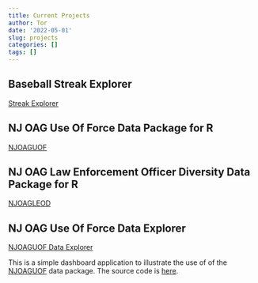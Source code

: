 ```yaml
---
title: Current Projects
author: Tor
date: '2022-05-01'
slug: projects
categories: []
tags: []
---
```

## Baseball Streak Explorer
[Streak Explorer](https://shiny.tor-gu.com/streak-explorer) 

## NJ OAG Use Of Force Data Package for R
[NJOAGUOF](https://github.com/tor-gu/njoaguof/blob/main/README.md)

## NJ OAG Law Enforcement Officer Diversity Data Package for R
[NJOAGLEOD](https://github.com/tor-gu/njoagleod#readme)

## NJ OAG Use Of Force Data Explorer
[NJOAGUOF Data Explorer](https://bumble.tor-gu.com/njoaguof/)

This is a simple dashboard application to illustrate the use of
of the [NJOAGUOF](https://github.com/tor-gu/njoaguof/blob/main/README.md) data package.  The source code is [here](https://github.com/tor-gu/njoaguofdash).
